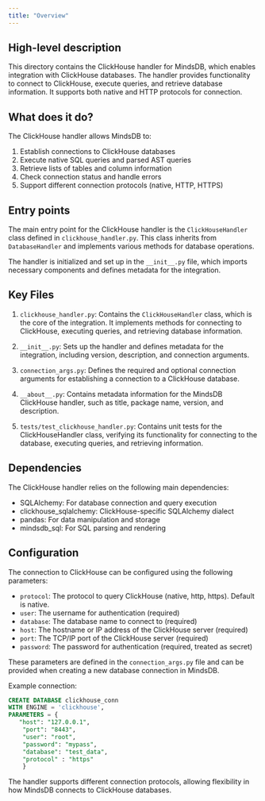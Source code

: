 ```yaml
---
title: "Overview"
---
```


## High-level description
This directory contains the ClickHouse handler for MindsDB, which enables integration with ClickHouse databases. The handler provides functionality to connect to ClickHouse, execute queries, and retrieve database information. It supports both native and HTTP protocols for connection.

## What does it do?
The ClickHouse handler allows MindsDB to:
1. Establish connections to ClickHouse databases
2. Execute native SQL queries and parsed AST queries
3. Retrieve lists of tables and column information
4. Check connection status and handle errors
5. Support different connection protocols (native, HTTP, HTTPS)

## Entry points
The main entry point for the ClickHouse handler is the `ClickHouseHandler` class defined in `clickhouse_handler.py`. This class inherits from `DatabaseHandler` and implements various methods for database operations.

The handler is initialized and set up in the `__init__.py` file, which imports necessary components and defines metadata for the integration.

## Key Files
1. `clickhouse_handler.py`: Contains the `ClickHouseHandler` class, which is the core of the integration. It implements methods for connecting to ClickHouse, executing queries, and retrieving database information.

2. `__init__.py`: Sets up the handler and defines metadata for the integration, including version, description, and connection arguments.

3. `connection_args.py`: Defines the required and optional connection arguments for establishing a connection to a ClickHouse database.

4. `__about__.py`: Contains metadata information for the MindsDB ClickHouse handler, such as title, package name, version, and description.

5. `tests/test_clickhouse_handler.py`: Contains unit tests for the ClickHouseHandler class, verifying its functionality for connecting to the database, executing queries, and retrieving information.

## Dependencies
The ClickHouse handler relies on the following main dependencies:
- SQLAlchemy: For database connection and query execution
- clickhouse_sqlalchemy: ClickHouse-specific SQLAlchemy dialect
- pandas: For data manipulation and storage
- mindsdb_sql: For SQL parsing and rendering

## Configuration
The connection to ClickHouse can be configured using the following parameters:
- `protocol`: The protocol to query ClickHouse (native, http, https). Default is native.
- `user`: The username for authentication (required)
- `database`: The database name to connect to (required)
- `host`: The hostname or IP address of the ClickHouse server (required)
- `port`: The TCP/IP port of the ClickHouse server (required)
- `password`: The password for authentication (required, treated as secret)

These parameters are defined in the `connection_args.py` file and can be provided when creating a new database connection in MindsDB.

Example connection:
```sql
CREATE DATABASE clickhouse_conn
WITH ENGINE = 'clickhouse', 
PARAMETERS = {
   "host": "127.0.0.1",
    "port": "8443",
    "user": "root",
    "password": "mypass",
    "database": "test_data",
    "protocol" : "https" 
    }
```

The handler supports different connection protocols, allowing flexibility in how MindsDB connects to ClickHouse databases.